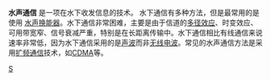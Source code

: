 {{Unreferenced|time=2019-09-01T03:53:50+00:00}}
'''水声通信''' 是一项在水下收发信息的技术。 水下通信有多种方法，但是最常用的是使用 [[水声换能器|水声换能器]]。水下通信非常困难，主要是由于信道的[[多径效应|多径效应]]、时变效应、可用带宽窄、信号衰减严重，特别是在长距离传输中。水下通信相比有线通信来说速率非常低，因为水下通信采用的是[[声波|声波]]而非[[无线电波|无线电波]]。常见的水声通信方法是采用[[扩频通信|扩频通信]]技术，如[[CDMA|CDMA]]等。

[[category:通信技术|S]]